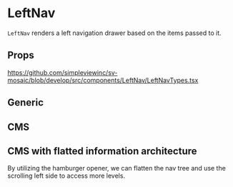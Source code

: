
<Meta title="Components|LeftNav/Readme"/>

# LeftNav

`LeftNav` renders a left navigation drawer based on the items passed to it.

## Props

https://github.com/simpleviewinc/sv-mosaic/blob/develop/src/components/LeftNav/LeftNavTypes.tsx

## Generic

<Preview withSource="none">
	<stories.example/>
</Preview>

## CMS

<Preview withSource="none">
	<stories.cms/>
</Preview>

## CMS with flatted information architecture

By utilizing the hamburger opener, we can flatten the nav tree and use the scrolling left side to access more levels.

<Preview withSource="none">
	<stories.cmsFlatIA/>
</Preview>